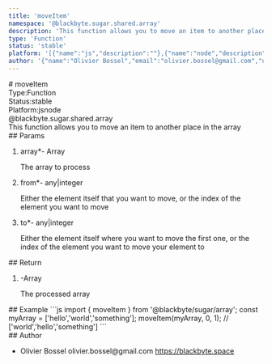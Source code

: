 ```yaml
---
title: 'moveItem'
namespace: '@blackbyte.sugar.shared.array'
description: 'This function allows you to move an item to another place in the array'
type: 'Function'
status: 'stable'
platform: '[{"name":"js","description":""},{"name":"node","description":""}]'
author: '{"name":"Olivier Bossel","email":"olivier.bossel@gmail.com","url":"https://blackbyte.space"}'
---
```

<div class="docmap -mdx">
# moveItem
<div class="docmap_metas">
<div class="docmap_type"><span class="docmap_type-label">Type:</span><span class="docmap_type-value">Function</span></div>
<div class="docmap_status"><span class="docmap_status-label">Status:</span><span class="docmap_status-value -stable">stable</span></div>
<div class="docmap_platform"><span class="docmap_platform-label">Platform:</span><span class="docmap_platform-value -js">js</span><span class="docmap_platform-value -node">node</span></div>
</div>
<div class="docmap_namespace">@blackbyte.sugar.shared.array</div>
<div class="docmap_description typo-lead typo-format">
This function allows you to move an item to another place in the array
</div>
<div class="docmap_params">
## Params
<ol class="docmap_list">
<li class="docmap_item">
<span class="docmap_name">array<span class="docmap_required">*</span></span><span class="docmap_default">-</span> <span class="docmap_type">Array</span>
<p class="docmap_description">The array to process</p>
</li>
<li class="docmap_item">
<span class="docmap_name">from<span class="docmap_required">*</span></span><span class="docmap_default">-</span> <span class="docmap_type">any&vert;integer</span>
<p class="docmap_description">Either the element itself that you want to move&comma; or the index of the element you want to move</p>
</li>
<li class="docmap_item">
<span class="docmap_name">to<span class="docmap_required">*</span></span><span class="docmap_default">-</span> <span class="docmap_type">any&vert;integer</span>
<p class="docmap_description">Either the element itself where you want to move the first one&comma; or the index of the element you want to move your element to</p>
</li>
</ol>
</div>
<div class="docmap_return">
## Return
<ol class="docmap_list">
<li class="docmap_item">
<span class="docmap_default">-</span><span class="docmap_type">Array</span>
<p class="docmap_description">The processed array</p>
</li>
</ol>
</div>
<div class="docmap_examples">
## Example
<s-code language="js" header>
```js
import { moveItem } from '@blackbyte/sugar/array';
const myArray = ['hello','world','something'];
moveItem(myArray, 0, 1); // ['world','hello','something']
```
</s-code>
</div>
<div class="docmap_author">
## Author
<ul class="docmap_list">
<li class="docmap_item">
<span class="docmap_name">Olivier Bossel</span>
<span class="docmap_email">olivier.bossel@gmail.com</span>
<a href="https://blackbyte.space" target="_blank" class="docmap_url">https://blackbyte.space</a>
</li>
</ul>
</div>
</div>